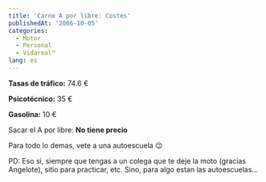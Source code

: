 ```yaml
---
title: 'Carne A por libre: Costes'
publishedAt: '2006-10-05'
categories:
  - Motor
  - Personal
  - Vidareal™
lang: es
---
```


**Tasas de tráfico:** 74.6 €

**Psicotécnico:** 35 €

**Gasolina:** 10 €

Sacar el A por libre: **No tiene precio**

Para todo lo demas, vete a una autoescuela 😉

PD: Eso si, siempre que tengas a un colega que te deje la moto (gracias Angelote), sitio para practicar, etc. Sino, para algo estan las autoescuelas...
